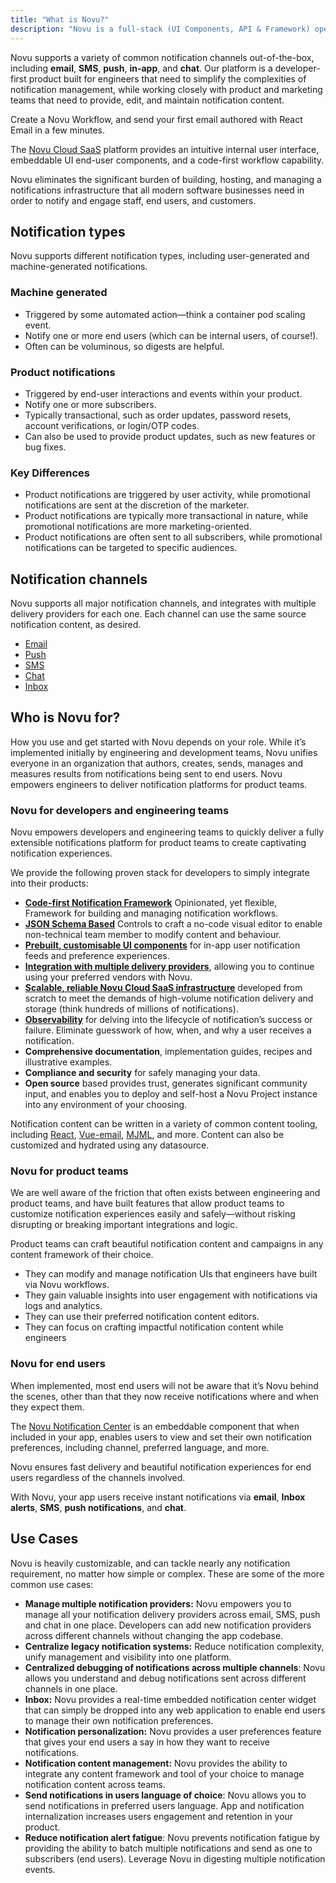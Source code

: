 ```yaml
---
title: "What is Novu?"
description: "Novu is a full-stack (UI Components, API & Framework) open source notification infrastructure platform for building, managing, delivering, and monitoring all types of end-user notifications."
---
```


Novu supports a variety of common notification channels out-of-the-box, including **email**, **SMS**, **push**, **in-app**, and **chat**. Our platform is a developer-first product built for engineers that need to simplify the complexities of notification management, while working closely with product and marketing teams that need to provide, edit, and maintain notification content.



<CardGroup cols={1}>
    <Card title="Quick Start" icon="play" color="#00D7FE" href="/framework/quickstart">
        Create a Novu Workflow, and send your first email authored with React Email in a few minutes.
    </Card>
</CardGroup>

The [Novu Cloud SaaS](https://web.novu.co) platform provides an intuitive internal user interface, embeddable UI end-user components, and a code-first workflow capability.

Novu eliminates the significant burden of building, hosting, and managing a notifications infrastructure that all modern software businesses need in order to notify and engage staff, end users, and customers.

<EchoTerminal />

## Notification types

Novu supports different notification types, including user-generated and machine-generated notifications.

### Machine generated

- Triggered by some automated action—think a container pod scaling event.
- Notify one or more end users (which can be internal users, of course!).
- Often can be voluminous, so digests are helpful.

### Product notifications

- Triggered by end-user interactions and events within your product.
- Notify one or more subscribers.
- Typically transactional, such as order updates, password resets, account verifications, or login/OTP codes.
- Can also be used to provide product updates, such as new features or bug fixes.

### Key Differences

- Product notifications are triggered by user activity, while promotional notifications are sent at the discretion of the marketer.
- Product notifications are typically more transactional in nature, while promotional notifications are more marketing-oriented.
- Product notifications are often sent to all subscribers, while promotional notifications can be targeted to specific audiences.

## Notification channels
Novu supports all major notification channels, and integrates with multiple delivery providers for each one. Each channel can use the same source notification content, as desired.
- [Email](/channels-and-providers/email/overview)
- [Push](/channels-and-providers/push/overview)
- [SMS](/channels-and-providers/sms/overview)
- [Chat](/channels-and-providers/chat/overview)
- [Inbox](/channels-and-providers/in-app/introduction)

## Who is Novu for?

How you use and get started with Novu depends on your role. While it’s implemented initially by engineering and development teams, Novu unifies everyone in an organization that authors, creates, sends, manages and measures results from notifications being sent to end users. Novu empowers engineers to deliver notification platforms for product teams.

### Novu for developers and engineering teams

Novu empowers developers and engineering teams to quickly deliver a fully extensible notifications platform for product teams to create captivating notification experiences.

We provide the following proven stack for developers to simply integrate into their products:

- **[Code-first Notification Framework](/api-reference/overview)** Opinionated, yet flexible, Framework for building and managing notification workflows.
- **[JSON Schema Based](/api-reference/overview)** Controls to craft a no-code visual editor to enable non-technical team member to modify content and behaviour.
- **[Prebuilt, customisable UI components](/notification-center/introduction#ui-libraries)** for in-app user notification feeds and preference experiences.
- **[Integration with multiple delivery providers](/channels-and-providers/introduction)**, allowing you to continue using your preferred vendors with Novu.
- **[Scalable, reliable Novu Cloud SaaS infrastructure](https://web.novu.co)** developed from scratch to meet the demands of high-volume notification delivery and storage (think hundreds of millions of notifications).
- **[Observability](/activity-feed/introduction)** for delving into the lifecycle of notification’s success or failure.  Eliminate guesswork of how, when, and why a user receives a notification.
- **Comprehensive documentation**, implementation guides, recipes and illustrative examples.
- **Compliance and security** for safely managing your data.
- **Open source** based provides trust, generates significant community input, and enables you to deploy and self-host a Novu Project instance into any environment of your choosing.

Notification content can be written in a variety of common content tooling, including [React](/framework/integrations/react-email), [Vue-email](/framework/integrations/vue-email), [MJML](/guides/framework-guides/framework-mjml), and more. Content can also be customized and hydrated using any datasource.


### Novu for product teams

We are well aware of the friction that often exists between engineering and product teams, and have built features that allow product teams to customize notification experiences easily and safely—without risking disrupting or breaking important integrations and logic.

Product teams can craft beautiful notification content and campaigns in any content framework of their choice.

- They can modify and manage notification UIs that engineers have built via Novu workflows.
- They gain valuable insights into user engagement with notifications via logs and analytics.
- They can use their preferred notification content editors.
- They can focus on crafting impactful notification content while engineers

### Novu for end users

When implemented, most end users will not be aware that it’s Novu behind the scenes, other than that they now receive notifications where and when they expect them.

The [Novu Notification Center](/notification-center/introduction) is an embeddable component that when included in your app, enables users to view and set their own notification preferences, including channel, preferred language, and more.

Novu ensures fast delivery and beautiful notification experiences for end users regardless of the channels involved.

With Novu, your app users receive instant notifications via **email**, **Inbox alerts**, **SMS**, **push notifications**, and **chat**.

## Use Cases

Novu is heavily customizable, and can tackle nearly any notification requirement, no matter how simple or complex. These are some of the more common use cases:

- **Manage multiple notification providers:** Novu empowers you to manage all your notification delivery providers across email, SMS, push and chat in one place. Developers can add new notification providers across different channels without changing the app codebase.
- **Centralize legacy notification systems:** Reduce notification complexity, unify management and visibility into one platform.
- **Centralized debugging of notifications across multiple channels**: Novu allows you understand and debug notifications sent across different channels in one place.
- **Inbox:** Novu provides a real-time embedded notification center widget that can simply be dropped into any web application to enable end users to manage their own notification preferences.
- **Notification personalization:** Novu provides a user preferences feature that gives your end users a say in how they want to receive notifications.
- **Notification content management:** Novu provides the ability to integrate any content framework and tool of your choice to manage notification content across teams.
- **Send notifications in users language of choice**: Novu allows you to send notifications in preferred users language. App and notification internalization increases users engagement and retention in your product.
- **Reduce notification alert fatigue**: Novu prevents notification fatigue by providing the ability to batch multiple notifications and send as one to subscribers (end users). Leverage Novu in digesting multiple notification events.
